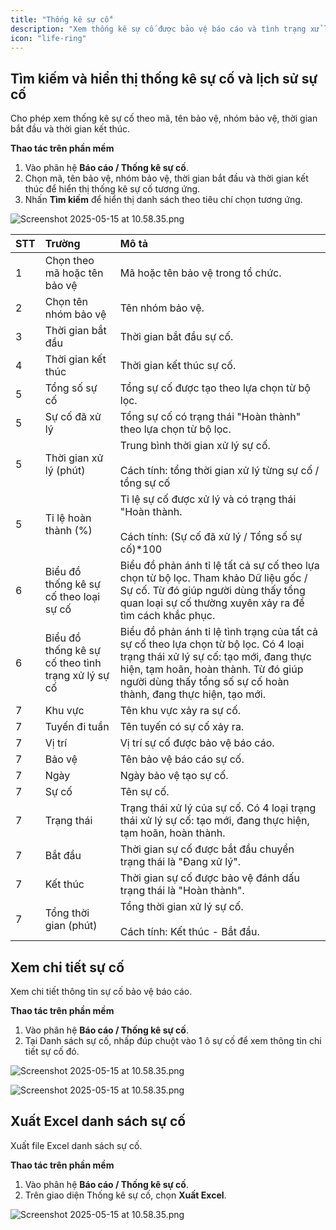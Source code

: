 ```yaml
---
title: "Thống kê sự cố"
description: "Xem thống kê sự cố được bảo vệ báo cáo và tình trạng xử lý."
icon: "life-ring"
---
```


## Tìm kiếm và hiển thị thống kê sự cố và lịch sử sự cố

Cho phép xem thống kê sự cố theo mã, tên bảo vệ, nhóm bảo vệ, thời gian bắt đầu và thời gian kết thúc.

**Thao tác trên phần mềm**

1. Vào phân hệ **Báo cáo / Thống kê sự cố**.
2. Chọn mã, tên bảo vệ, nhóm bảo vệ, thời gian bắt đầu và thời gian kết thúc để hiển thị thống kê sự cố tương ứng.
3. Nhấn **Tìm kiếm** để hiển thị danh sách theo tiêu chí chọn tương ứng.

<img
  src="/images/Group172.png"
  alt="Screenshot 2025-05-15 at 10.58.35.png"
  title="Screenshot 2025-05-15 at 10.58.35.png"
  className="border mr-auto"
/>

| STT | Trường                                             | Mô tả                                                                                                                                                                                                                                      |
| :-- | :------------------------------------------------- | :----------------------------------------------------------------------------------------------------------------------------------------------------------------------------------------------------------------------------------------- |
| 1   | Chọn theo mã hoặc tên bảo vệ                       | Mã hoặc tên bảo vệ trong tổ chức.                                                                                                                                                                                                          |
| 2   | Chọn tên nhóm bảo vệ                               | Tên nhóm bảo vệ.                                                                                                                                                                                                                           |
| 3   | Thời gian bắt đầu                                  | Thời gian bắt đầu sự cố.                                                                                                                                                                                                                   |
| 4   | Thời gian kết thúc                                 | Thời gian kết thúc sự cố.                                                                                                                                                                                                                  |
| 5   | Tổng số sự cố                                      | Tổng sự cố được tạo theo lựa chọn từ bộ lọc.                                                                                                                                                                                               |
| 5   | Sự cố đã xử lý                                     | Tổng sự cố có trạng thái "Hoàn thành" theo lựa chọn từ bộ lọc.                                                                                                                                                                             |
| 5   | Thời gian xử lý (phút)                             | Trung bình thời gian xử lý sự cố.<br /><br />Cách tính: tổng thời gian xử lý từng sự cố / tổng sự cố                                                                                                                                       |
| 5   | Tỉ lệ hoàn thành (%)                               | Tỉ lệ sự cố được xử lý và có trạng thái "Hoàn thành.<br /><br />Cách tính: (Sự cố đã xử lý / Tổng số sự cố)\*100                                                                                                                           |
| 6   | Biểu đồ thống kê sự cố theo loại sự cố             | Biểu đồ phản ánh tỉ lệ tất cả sự cố theo lựa chọn từ bộ lọc. Tham khảo Dữ liệu gốc / Sự cố. Từ đó giúp người dùng thấy tổng quan loại sự cố thường xuyên xảy ra để tìm cách khắc phục.                                                     |
| 6   | Biểu đồ thống kê sự cố theo tình trạng xử lý sự cố | Biểu đồ phản ánh tỉ lệ tình trạng của tất cả sự cố theo lựa chọn từ bộ lọc. Có 4 loại trạng thái xử lý sự cố: tạo mới, đang thực hiện, tạm hoãn, hoàn thành. Từ đó giúp người dùng thấy tổng số sự cố hoàn thành, đang thực hiện, tạo mới. |
| 7   | Khu vực                                            | Tên khu vực xảy ra sự cố.                                                                                                                                                                                                                  |
| 7   | Tuyến đi tuần                                      | Tên tuyến có sự cố xảy ra.                                                                                                                                                                                                                 |
| 7   | Vị trí                                             | Vị trí sự cố được bảo vệ báo cáo.                                                                                                                                                                                                          |
| 7   | Bảo vệ                                             | Tên bảo vệ báo cáo sự cố.                                                                                                                                                                                                                  |
| 7   | Ngày                                               | Ngày bảo vệ tạo sự cố.                                                                                                                                                                                                                     |
| 7   | Sự cố                                              | Tên sự cố.                                                                                                                                                                                                                                 |
| 7   | Trạng thái                                         | Trạng thái xử lý của sự cố. Có 4 loại trạng thái xử lý sự cố: tạo mới, đang thực hiện, tạm hoãn, hoàn thành.                                                                                                                               |
| 7   | Bắt đầu                                            | Thời gian sự cố được bắt đầu chuyển trạng thái là "Đang xử lý".                                                                                                                                                                            |
| 7   | Kết thúc                                           | Thời gian sự cố được bảo vệ đánh dấu trạng thái là "Hoàn thành".                                                                                                                                                                           |
| 7   | Tổng thời gian (phút)                              | Tổng thời gian xử lý sự cố. <br /><br />Cách tính: Kết thúc - Bắt đầu.                                                                                                                                                                     |

## Xem chi tiết sự cố

Xem chi tiết thông tin sự cố bảo vệ báo cáo.

**Thao tác trên phần mềm**

1. Vào phân hệ **Báo cáo / Thống kê sự cố**.
2. Tại Danh sách sự cố, nhấp đúp chuột vào 1 ô sự cố để xem thông tin chi tiết sự cố đó.

<img
  src="/images/Group173.png"
  alt="Screenshot 2025-05-15 at 10.58.35.png"
  title="Screenshot 2025-05-15 at 10.58.35.png"
  className="border mr-auto"
/>

<img
  src="/images/image117.png"
  alt="Screenshot 2025-05-15 at 10.58.35.png"
  title="Screenshot 2025-05-15 at 10.58.35.png"
  className="border mr-auto"
/>

## Xuất Excel danh sách sự cố

Xuất file Excel danh sách sự cố.

**Thao tác trên phần mềm**

1. Vào phân hệ **Báo cáo / Thống kê sự cố**.
2. Trên giao diện Thống kê sự cố, chọn **Xuất Excel**.

<img
  src="/images/Group174.png"
  alt="Screenshot 2025-05-15 at 10.58.35.png"
  title="Screenshot 2025-05-15 at 10.58.35.png"
  className="border mr-auto"
/>